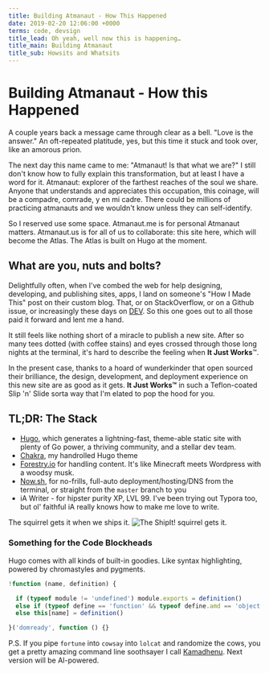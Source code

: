 ```yaml
---
title: Building Atmanaut - How This Happened
date: 2019-02-20 12:06:00 +0000
terms: code, devsign
title_lead: Oh yeah, well now this is happening…
title_main: Building Atmanaut
title_sub: Howsits and Whatsits
---
```


# Building Atmanaut - How this Happened

A couple years back a message came through clear as a bell. "Love is the answer." An oft-repeated platitude, yes, but this time it stuck and took over, like an amorous prion.

The next day this name came to me: "Atmanaut! Is that what we are?" I still don't know how to fully explain this transformation, but at least I have a word for it.<!--more--> Atmanaut: explorer of the farthest reaches of the soul we share. Anyone that understands and appreciates this occupation, this coinage, will be a compadre, comrade, y en mi cadre. There could be millions of practicing atmanauts and we wouldn't know unless they can self-identify.

So I reserved use some space. Atmanaut.me is for personal Atmanaut matters. Atmanaut.us is for all of us to collaborate: this site here, which will become the Atlas. The Atlas is built on Hugo at the moment.

## What are you, nuts and bolts?

Delightfully often, when I've combed the web for help designing, developing, and publishing sites, apps, I land on someone's "How I Made This" post on their custom blog. That, or on StackOverflow, or on a Github issue, or increasingly these days on [DEV](dev.to). So this one goes out to all those paid it forward and lent me a hand.

It still feels like nothing short of a miracle to publish a new site. After so many tees dotted (with coffee stains) and eyes crossed through those long nights at the terminal, it's hard to describe the feeling when **It Just Works**™.

In the present case, thanks to a hoard of wunderkinder that open sourced their brilliance, the design, development, and deployment experience on this new site are as good as it gets. **It Just Works™** in such a Teflon-coated Slip 'n' Slide sorta way that I'm elated to pop the hood for you.

## TL;DR: The Stack

- [Hugo](https://gohugo.io/about/ 'Hugo'), which generates a lightning-fast, theme-able static site with plenty of Go power, a thriving community, and a stellar dev team.
- [Chakra](https://github.com/krry/chakra-hugo-theme/ 'Chakra Hugo Theme'), my handrolled Hugo theme
- [Forestry.io](https://forestry.io) for handling content. It's like Minecraft meets Wordpress with a woodsy musk.
- [Now.sh](https://zeit.co/now), for no-frills, full-auto deployment/hosting/DNS from the terminal, or straight from the `master` branch to you
- iA Writer - for hipster purity XP, LVL 99. I've been trying out Typora too, but ol' faithful iA really knows how to make me love to write.

The squirrel gets it when we ships it.
![The ShipIt! squirrel gets it.](/img/ship-it-squirrel.jpg)

### Something for the Code Blockheads

Hugo comes with all kinds of built-in goodies. Like syntax highlighting, powered by chromastyles and pygments.

```javascript
!function (name, definition) {

  if (typeof module != 'undefined') module.exports = definition()
  else if (typeof define == 'function' && typeof define.amd == 'object') define(definition)
  else this[name] = definition()

}('domready', function () {}
```

P.S. If you pipe `fortune` into `cowsay` into `lolcat` and randomize the cows, you get a pretty amazing command line soothsayer I call [Kamadhenu](https://github.com/krry/kamadhenu). Next version will be AI-powered.
